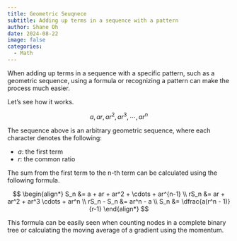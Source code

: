 ```yaml
---
title: Geometric Seuqnece
subtitle: Adding up terms in a sequence with a pattern
author: Shane Oh
date: 2024-08-22
image: false
categories:
  - Math
---
```


```{=html}
<style>
  .dot figure svg {
    width: 100% !important;
    max-height: 300px !important;
  }
</style>
```
When adding up terms in a sequence with a specific pattern,
such as a geometric sequence, using a formula or recognizing a pattern can make the process much easier.

Let's see how it works.

$$
a, ar, ar^2, ar^3, \cdots, ar^n
$$

The sequence above is an arbitrary geometric sequence,
where each character denotes the following:

- $a$: the first term
- $r$: the common ratio

The sum from the first term to the n-th term can be calculated using the following formula.

$$
\begin{align*}
S_n &= a + ar + ar^2 + \cdots + ar^{n-1} \\
rS_n &= ar + ar^2 + ar^3 \cdots + ar^n \\
rS_n - S_n &= ar^n - a \\
S_n &= \dfrac{a(r^n - 1)}{r-1}
\end{align*}
$$

This formula can be easily seen when counting nodes in a complete binary tree
or calculating the moving average of a gradient using the momentum.
